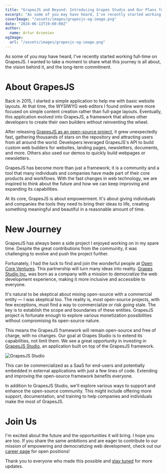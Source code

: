 ```yaml
---
title: "GrapesJS and Beyond: Introducing Grapes Studio and Our Plans for the Future"
excerpt: "As some of you may have heard, I've recently started working full-time on GrapesJS. I wanted to take a moment to share what this journey is all about, the vision behind it, and the long-term commitment."
coverImage: "/assets/images/grapesjs-og-image.png"
date: "2024-06-13T19:00:00Z"
author:
  name: Artur Arseniev
ogImage:
  url: "/assets/images/grapesjs-og-image.png"
---
```


As some of you may have heard, I've recently started working full-time on GrapesJS. I wanted to take a moment to share what this journey is all about, the vision behind it, and the long-term commitment.

# About GrapesJS

Back in 2015, I started a simple application to help me with basic website layouts. At that time, the WYSIWYG web editors I found online were more focused on simple content creation rather than full-page layouts. Eventually, this application evolved into GrapesJS, a framework that allows other developers to create their own builders without reinventing the wheel.

After releasing [GrapesJS as an open-source project](https://github.com/GrapesJS/grapesjs), it grew unexpectedly fast, gathering thousands of stars on the repository and attracting users from all around the world. Developers leveraged GrapesJS's API to build custom web builders for websites, landing pages, newsletters, documents, and more. Others also used our demos to quickly build webpages or newsletters.

GrapesJS has become more than just a framework; it is a community and a tool that many individuals and companies have made part of their core products and workflows. With the fast changes in web technology, we are inspired to think about the future and how we can keep improving and expanding its capabilities.

At its core, GrapesJS is about empowerment. It's about giving individuals and companies the tools they need to bring their ideas to life, creating something meaningful and beautiful in a reasonable amount of time.

# New Journey

GrapesJS has always been a side project I enjoyed working on in my spare time. Despite the great contributions from the community, it was challenging to evolve and push the project further.

Fortunately, I had the luck to find and join the wonderful people at [Open Core Ventures](https://opencoreventures.com/). This partnership will turn many ideas into reality. [Grapes Studio Inc.](https://www.linkedin.com/company/grapes-studio) was born as a company with a mission to democratize the web development experience, making it more inclusive and accessible to everyone.

It's natural to be skeptical about mixing open-source with a commercial entity — I was skeptical too. The reality is, most open-source projects, with few exceptions, must find a way to commercialize or risk going stale. The key is to establish the scope and boundaries of these entities. GrapesJS project is fortunate enough to explore various monetization possibilities without compromising its open-source nature.

This means the GrapesJS framework will remain open-source and free of charge, with no changes. Our goal at Grapes Studio is to extend its capabilities, not limit them. We see a great opportunity in investing in [GrapesJS Studio](https://studio.grapesjs.com/), an application built on top of the GrapesJS framework.

![GrapesJS Studio](/assets/images/blog/grapesjs-studio-alpha.jpeg)

This can be commercialized as a SaaS for end-users and potentially embedded in external applications with just a few lines of code. Extending and improving the open-source framework benefits everyone.

In addition to GrapesJS Studio, we'll explore various ways to support and enhance the open-source community. This might include offering more support, documentation, and training to help companies and individuals make the most of GrapesJS.

# Join Us

I'm excited about the future and the opportunities it will bring. I hope you are too. If you share the same ambitions and are eager to contribute to our mission of empowering and democratizing web development, check out our [career page](/careers) for open positions!


Thank you to everyone who made this possible and [stay tuned](https://x.com/grapesjs) for more updates.
